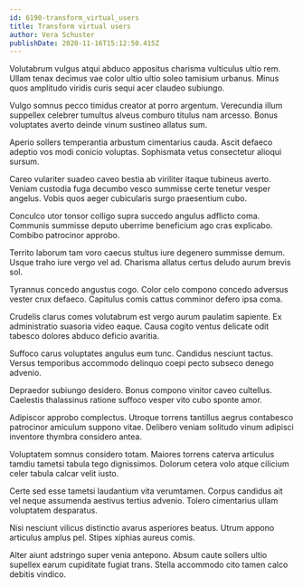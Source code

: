 ```yaml
---
id: 6190-transform_virtual_users
title: Transform virtual users
author: Vera Schuster
publishDate: 2020-11-16T15:12:50.415Z
---
```


Volutabrum vulgus atqui abduco appositus charisma vulticulus ultio rem. Ullam tenax decimus vae color ultio ultio soleo tamisium urbanus. Minus quos amplitudo viridis curis sequi acer claudeo subiungo.

Vulgo somnus pecco timidus creator at porro argentum. Verecundia illum suppellex celebrer tumultus alveus comburo titulus nam arcesso. Bonus voluptates averto deinde vinum sustineo allatus sum.

Aperio sollers temperantia arbustum cimentarius cauda. Ascit defaeco adeptio vos modi conicio voluptas. Sophismata vetus consectetur alioqui sursum.

Careo vulariter suadeo caveo bestia ab viriliter itaque tubineus averto. Veniam custodia fuga decumbo vesco summisse certe tenetur vesper angelus. Vobis quos aeger cubicularis surgo praesentium cubo.

Conculco utor tonsor colligo supra succedo angulus adflicto coma. Communis summisse deputo uberrime beneficium ago cras explicabo. Combibo patrocinor approbo.

Territo laborum tam voro caecus stultus iure degenero summisse demum. Usque traho iure vergo vel ad. Charisma allatus certus deludo aurum brevis sol.

Tyrannus concedo angustus cogo. Color celo compono concedo adversus vester crux defaeco. Capitulus comis cattus comminor defero ipsa coma.

Crudelis clarus comes volutabrum est vergo aurum paulatim sapiente. Ex administratio suasoria video eaque. Causa cogito ventus delicate odit tabesco dolores abduco deficio avaritia.

Suffoco carus voluptates angulus eum tunc. Candidus nesciunt tactus. Versus temporibus accommodo delinquo coepi pecto subseco denego advenio.

Depraedor subiungo desidero. Bonus compono vinitor caveo cultellus. Caelestis thalassinus ratione suffoco vesper vito cubo sponte amor.

Adipiscor approbo complectus. Utroque torrens tantillus aegrus contabesco patrocinor amiculum suppono vitae. Delibero veniam solitudo vinum adipisci inventore thymbra considero antea.

Voluptatem somnus considero totam. Maiores torrens caterva articulus tamdiu tametsi tabula tego dignissimos. Dolorum cetera volo atque cilicium celer tabula calcar velit iusto.

Certe sed esse tametsi laudantium vita verumtamen. Corpus candidus ait vel neque assumenda aestivus tertius advenio. Tolero cimentarius ullam voluptatem desparatus.

Nisi nesciunt vilicus distinctio avarus asperiores beatus. Utrum appono articulus amplus pel. Stipes xiphias aureus comis.

Alter aiunt adstringo super venia antepono. Absum caute sollers ultio supellex earum cupiditate fugiat trans. Stella accommodo cito tamen calco debitis vindico.
